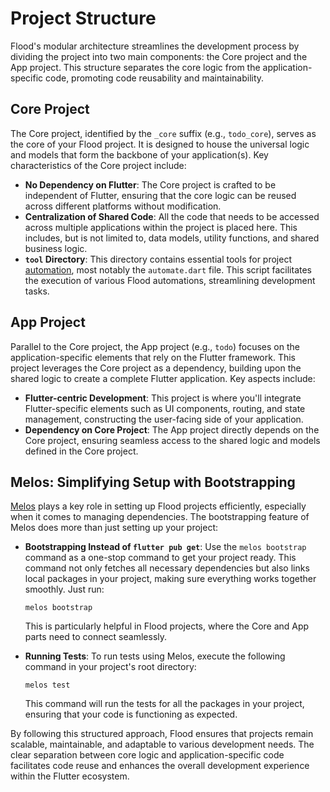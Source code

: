 
# Project Structure

Flood's modular architecture streamlines the development process by dividing the project into two main components: the Core project and the App project. This structure separates the core logic from the application-specific code, promoting code reusability and maintainability.

## Core Project

The Core project, identified by the `_core` suffix (e.g., `todo_core`), serves as the core of your Flood project. It is designed to house the universal logic and models that form the backbone of your application(s). Key characteristics of the Core project include:

-   **No Dependency on Flutter**: The Core project is crafted to be independent of Flutter, ensuring that the core logic can be reused across different platforms without modification.
-   **Centralization of Shared Code**: All the code that needs to be accessed across multiple applications within the project is placed here. This includes, but is not limited to, data models, utility functions, and shared business logic.
-   **`tool` Directory**: This directory contains essential tools for project [automation](/automate), most notably the `automate.dart` file. This script facilitates the execution of various Flood automations, streamlining development tasks.

## App Project

Parallel to the Core project, the App project (e.g., `todo`) focuses on the application-specific elements that rely on the Flutter framework. This project leverages the Core project as a dependency, building upon the shared logic to create a complete Flutter application. Key aspects include:

-   **Flutter-centric Development**: This project is where you'll integrate Flutter-specific elements such as UI components, routing, and state management, constructing the user-facing side of your application.
-   **Dependency on Core Project**: The App project directly depends on the Core project, ensuring seamless access to the shared logic and models defined in the Core project.

## Melos: Simplifying Setup with Bootstrapping

[Melos](https://melos.invertase.dev/) plays a key role in setting up Flood projects efficiently, especially when it comes to managing dependencies. The bootstrapping feature of Melos does more than just setting up your project:

-   **Bootstrapping Instead of `flutter pub get`**: Use the `melos bootstrap` command as a one-stop command to get your project ready. This command not only fetches all necessary dependencies but also links local packages in your project, making sure everything works together smoothly. Just run:

    ```shell
    melos bootstrap
    ```

    This is particularly helpful in Flood projects, where the Core and App parts need to connect seamlessly.

-   **Running Tests**: To run tests using Melos, execute the following command in your project's root directory:

    ```shell
    melos test
    ```

    This command will run the tests for all the packages in your project, ensuring that your code is functioning as expected.

By following this structured approach, Flood ensures that projects remain scalable, maintainable, and adaptable to various development needs. The clear separation between core logic and application-specific code facilitates code reuse and enhances the overall development experience within the Flutter ecosystem.
